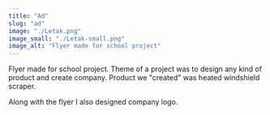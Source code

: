 ```yaml
---
title: "Ad"
slug: "ad"
image: "./Letak.png"
image_small: "./Letak-small.png"
image_alt: "Flyer made for school project"
---
```


Flyer made for school project. Theme of a project was to design any kind of product and
create company. Product we "created" was heated windshield scraper.

Along with the flyer I also designed company logo.